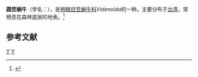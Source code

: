 {{Speciesbox
| taxon = Videnoida haenseli
| binomial_authority = (Schmacker et Boettger, 1891)
}}
'''圆笠蜗牛'''（学名：''{{lang|la|Videnoida haenseli}}''），是[[柄眼目|柄眼目]][[笠蜗牛科|笠蜗牛科]]''Videnoida''的一种。主要分布于[[台湾|台湾]]，常栖息在森林底层的地表。<ref>{{cite web|url=http://shell.sinica.edu.tw/chinese/shellbase_detail.php?science_no=2020|title=国际贝库：圆笠蜗牛|publisher=台湾贝类资料库|accessdate=2009-08-11|archive-date=2016-03-04|archive-url=https://web.archive.org/web/20160304124003/http://shell.sinica.edu.tw/chinese/shellbase_detail.php?science_no=2020|dead-url=no}}</ref>

== 参考文献 ==
{{reflist}}

{{Taxonbar}}
[[Category:1891年描述的动物|Y]]
[[Category:笠蜗牛科|Y]]